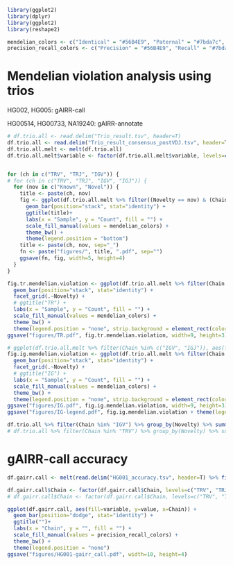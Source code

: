 ```r
library(ggplot2)
library(dplyr)
library(ggplot2)
library(reshape2)
```

```r
mendelian_colors <- c("Identical" = "#56B4E9", "Paternal" = "#7bda7c", "Maternal" = "#0072B2", "Violation" = "#D55E00", "Post.V.D.J" = "#A9A9A9")
precision_recall_colors <- c("Precision" = "#56B4E9", "Recall" = "#7bda7c")
```


# Mendelian violation analysis using trios

HG002, HG005: gAIRR-call

HG00514, HG00733, NA19240: gAIRR-annotate


```r
# df.trio.all <- read.delim("Trio_result.tsv", header=T)
df.trio.all <- read.delim("Trio_result_consensus_postVDJ.tsv", header=T)
df.trio.all.melt <- melt(df.trio.all)
df.trio.all.melt$variable <- factor(df.trio.all.melt$variable, levels=c("Violation", "Post.V.D.J", "Maternal", "Paternal", "Identical"))


for (ch in c("TRV", "TRJ", "IGV")) {
# for (ch in c("TRV", "TRJ", "IGV", "IGJ")) {
  for (nov in c("Known", "Novel")) {
    title <- paste(ch, nov)
    fig <- ggplot(df.trio.all.melt %>% filter((Novelty == nov) & (Chain == ch)), aes(fill=variable, y=value, x=Sample)) +
      geom_bar(position="stack", stat="identity") +
      ggtitle(title)+
      labs(x = "Sample", y = "Count", fill = "") +
      scale_fill_manual(values = mendelian_colors) + 
      theme_bw() +
      theme(legend.position = "bottom")
    title <- paste(ch, nov, sep="_")
    fn <- paste("figures/", title, ".pdf", sep="")
    ggsave(fn, fig, width=5, height=4)
  }
}
```

```r
fig.tr.mendelian.violation <- ggplot(df.trio.all.melt %>% filter(Chain %in% c("TRV", "TRJ")), aes(fill=variable, y=value, x=Sample)) +
  geom_bar(position="stack", stat="identity") +
  facet_grid(.~Novelty) +
  # ggtitle("TR") +
  labs(x = "Sample", y = "Count", fill = "") +
  scale_fill_manual(values = mendelian_colors) + 
  theme_bw() +
  theme(legend.position = "none", strip.background = element_rect(color="white", fill="white", size=0.5, linetype="solid"), strip.text = element_text(face="bold"))
ggsave("figures/TR.pdf", fig.tr.mendelian.violation, width=9, height=3)

# ggplot(df.trio.all.melt %>% filter(Chain %in% c("IGV", "IGJ")), aes(fill=variable, y=value, x=Sample)) +
fig.ig.mendelian.violation <- ggplot(df.trio.all.melt %>% filter(Chain %in% c("IGV")), aes(fill=variable, y=value, x=Sample)) +
  geom_bar(position="stack", stat="identity") +
  facet_grid(.~Novelty) +
  # ggtitle("IG") +
  labs(x = "Sample", y = "Count", fill = "") +
  scale_fill_manual(values = mendelian_colors) + 
  theme_bw() +
  theme(legend.position = "none", strip.background = element_rect(color="white", fill="white", size=0.5, linetype="solid"), strip.text = element_text(face="bold"))
ggsave("figures/IG.pdf", fig.ig.mendelian.violation, width=9, height=3)
ggsave("figures/IG-legend.pdf", fig.ig.mendelian.violation + theme(legend.position = "bottom"), width=9, height=3)

```

```r
df.trio.all %>% filter(Chain %in% "IGV") %>% group_by(Novelty) %>% summarise(Violation.Rate = sum(Violation) / sum(Violation+Paternal+Maternal+Identical))
# df.trio.all %>% filter(Chain %in% "TRV") %>% group_by(Novelty) %>% summarise(Violation.Rate = sum(Violation) / sum(Violation+Paternal+Maternal+Identical))
```

# gAIRR-call accuracy

```r
df.gairr.call <- melt(read.delim("HG001_accuracy.tsv", header=T) %>% filter(Chain %in% c("TRV", "TRJ", "IGHV", "IGKV", "IGLV")))

df.gairr.call$Chain <- factor(df.gairr.call$Chain, levels=c("TRV", "TRJ", "IGHV", "IGKV", "IGLV"))
# df.gairr.call$Chain <- factor(df.gairr.call$Chain, levels=c("TRV", "TRJ", "IGHV", "IGKV", "IGLV", "IGJ"))

ggplot(df.gairr.call, aes(fill=variable, y=value, x=Chain)) +
  geom_bar(position="dodge", stat="identity") +
  ggtitle("")+
  labs(x = "Chain", y = "", fill = "") +
  scale_fill_manual(values = precision_recall_colors) +
  theme_bw() +
  theme(legend.position = "none")
ggsave("figures/HG001-gairr_call.pdf", width=10, height=4)
```

